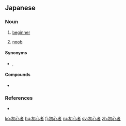 ==Japanese==
{{ja-kanjitab|しょ|しん|しゃ|yomi=on}}

===Noun===
{{ja-noun|しょしんしゃ}}

# [[beginner]] {{gloss|someone who has recently begun learning something new}}
# {{lb|ja|internet slang}} [[noob]]

====Synonyms====
* {{sense|beginner}} {{ja-r|素人|しとうと}}, {{ja-r|ビギナー}}

====Compounds====
* {{ja-r|初心者マーク|しょしんしゃ マーク|gloss=beginner's symbol}}

===References===
* {{R:Kojien}}

[[ko:初心者]]
[[hu:初心者]]
[[fj:初心者]]
[[ru:初心者]]
[[sv:初心者]]
[[zh:初心者]]